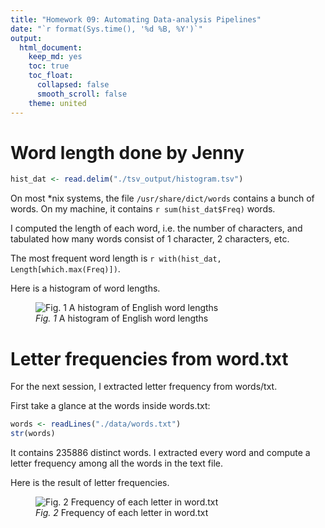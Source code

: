 ```yaml
---
title: "Homework 09: Automating Data-analysis Pipelines"
date: "`r format(Sys.time(), '%d %B, %Y')`"
output:
  html_document:
    keep_md: yes
    toc: true
    toc_float:
      collapsed: false
      smooth_scroll: false
    theme: united
---
```


# Word length done by Jenny
```r
hist_dat <- read.delim("./tsv_output/histogram.tsv")
```

On most *nix systems, the file `/usr/share/dict/words` contains a bunch of words. On my machine, it contains `r sum(hist_dat$Freq)` words.

I computed the length of each word, i.e. the number of characters, and tabulated how many words consist of 1 character, 2 characters, etc.

The most frequent word length is `r with(hist_dat, Length[which.max(Freq)])`.

Here is a histogram of word lengths.

![*Fig. 1* A histogram of English word lengths](./img/histogram.png)


# Letter frequencies from word.txt
For the next session, I extracted letter frequency from words/txt.

First take a glance at the words inside words.txt:
```r
words <- readLines("./data/words.txt")
str(words)
```

It contains 235886 distinct words. I extracted every word and compute a letter frequency among all the words in the text file. 

Here is the result of letter frequencies.

![*Fig. 2* Frequency of each letter in word.txt](./img/letter_frequency.png)
